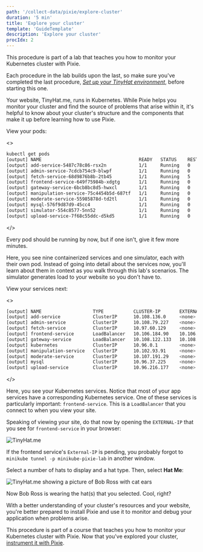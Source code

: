 ```yaml
---
path: '/collect-data/pixie/explore-cluster'
duration: '5 min'
title: 'Explore your cluster'
template: 'GuideTemplate'
description: 'Explore your cluster'
procIdx: 2
---
```


<Callout variant="course" title="lab">

This procedure is part of a lab that teaches you how to monitor your Kubernetes cluster with Pixie.

Each procedure in the lab builds upon the last, so make sure you've completed the last procedure, [_Set up your TinyHat environment_](/collect-data/pixie/set-up-env), before starting this one.

</Callout>

Your website, TinyHat.me, runs in Kubernetes. While Pixie helps you monitor your cluster and find the source of problems that arise within it, it's helpful to know about your cluster's structure and the components that make it up before learning how to use Pixie.

<Steps>

<Step>

View your pods:

<>

```bash
kubectl get pods
[output] NAME                                    READY   STATUS    RESTARTS   AGE
[output] add-service-5487c78c86-rsx2n            1/1     Running   0          10m
[output] admin-service-7cdcb754c9-blwpf          1/1     Running   0          10m
[output] fetch-service-68d9876b8b-2tb45          1/1     Running   5          10m
[output] frontend-service-649f75984b-xdgtg       1/1     Running   0          10m
[output] gateway-service-6bcb8bc8d5-hwxcl        1/1     Running   0          10m
[output] manipulation-service-75c4454b5d-687tf   1/1     Running   0          10m
[output] moderate-service-55985878d-td2tl        1/1     Running   0          10m
[output] mysql-576f9d87d9-45cc4                  1/1     Running   0          10m
[output] simulator-554c8577-5nn52                1/1     Running   0          10m
[output] upload-service-7f68c55ddc-d5kd5         1/1     Running   0          10m
```

</>

<Callout variant="tip">

Every pod should be running by now, but if one isn't, give it few more minutes.

</Callout>

Here, you see nine containerized services and one simulator, each with their own pod. Instead of going into detail about the services now, you'll learn about them in context as you walk through this lab's scenarios. The simulator generates load to your website so you don't have to.

</Step>

<Step>

View your services next:

<>

```bash
[output] NAME                   TYPE           CLUSTER-IP       EXTERNAL-IP      PORT(S)        AGE
[output] add-service            ClusterIP      10.108.136.0     <none>           80/TCP         13m
[output] admin-service          ClusterIP      10.108.79.227    <none>           80/TCP         13m
[output] fetch-service          ClusterIP      10.97.60.129     <none>           80/TCP         13m
[output] frontend-service       LoadBalancer   10.106.184.90    10.106.184.90    80:32327/TCP   13m
[output] gateway-service        LoadBalancer   10.108.122.133   10.108.122.133   80:30691/TCP   13m
[output] kubernetes             ClusterIP      10.96.0.1        <none>           443/TCP        15m
[output] manipulation-service   ClusterIP      10.102.93.91     <none>           80/TCP         13m
[output] moderate-service       ClusterIP      10.107.191.29    <none>           80/TCP         13m
[output] mysql                  ClusterIP      10.96.37.225     <none>           3306/TCP       13m
[output] upload-service         ClusterIP      10.96.216.177    <none>           80/TCP         13m
```

</>

Here, you see your Kubernetes services. Notice that most of your app services have a corresponding Kubernetes service. One of these services is particularly important: `frontend-service`. This is a `LoadBalancer` that you connect to when you view your site.

</Step>

<Step>

Speaking of viewing your site, do that now by opening the `EXTERNAL-IP` that you see for `frontend-service` in your browser:

![TinyHat.me](../../../images/pixie/frontend.png)

<Callout variant="important">

If the frontend service's `External-IP` is pending, you probably forgot to `minikube tunnel -p minikube-pixie-lab` in another window.

</Callout>

</Step>

<Step>

Select a number of hats to display and a hat type. Then, select **Hat Me**:

![TinyHat.me showing a picture of Bob Ross with cat ears](../../../images/pixie/cat-ears-bob.png)

Now Bob Ross is wearing the hat(s) that you selected. Cool, right?

</Step>

</Steps>

With a better understanding of your cluster's resources and your website, you're better prepared to install Pixie and use it to monitor and debug your application when problems arise.

<Callout variant="course" title="lab">

This procedure is part of a course that teaches you how to monitor your Kubernetes cluster with Pixie. Now that you've explored your cluster, [instrument it with Pixie](/collect-data/pixie/instrument-cluster).

</Callout>
